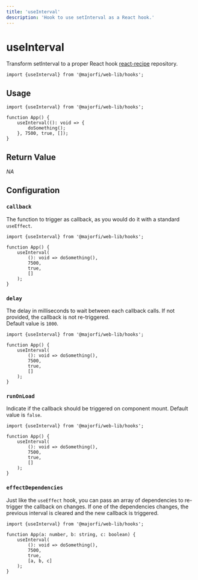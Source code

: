 ```yaml
---
title: 'useInterval'
description: 'Hook to use setInterval as a React hook.'
---
```


# useInterval
Transform setInterval to a proper React hook [react-recipe](https://github.com/craig1123/react-recipes/blob/master/docs/useInterval.md) repository.

```tsx
import {useInterval} from '@majorfi/web-lib/hooks';
```

## Usage

```tsx
import {useInterval} from '@majorfi/web-lib/hooks';

function App() {
	useInterval((): void => {
		doSomething();
	}, 7500, true, []);
}
```

## Return Value
*NA*


## Configuration

### `callback`
The function to trigger as callback, as you would do it with a standard `useEffect`.
```tsx {5}
import {useInterval} from '@majorfi/web-lib/hooks';

function App() {
	useInterval(
		(): void => doSomething(),
		7500,
		true,
		[]
	);
}
```

### `delay`
The delay in milliseconds to wait between each callback calls. If not provided, the callback is not re-triggered.  
Default value is `1000`.
```tsx {6}
import {useInterval} from '@majorfi/web-lib/hooks';

function App() {
	useInterval(
		(): void => doSomething(),
		7500,
		true,
		[]
	);
}
```

### `runOnLoad`
Indicate if the callback should be triggered on component mount. Default value is `false`.
```tsx {7}
import {useInterval} from '@majorfi/web-lib/hooks';

function App() {
	useInterval(
		(): void => doSomething(),
		7500,
		true,
		[]
	);
}
```

### `effectDependencies`
Just like the `useEffect` hook, you can pass an array of dependencies to re-trigger the callback on changes. If one of the dependencies changes, the previous interval is cleared and the new callback is triggered.
```tsx {8}
import {useInterval} from '@majorfi/web-lib/hooks';

function App(a: number, b: string, c: boolean) {
	useInterval(
		(): void => doSomething(),
		7500,
		true,
		[a, b, c]
	);
}
```